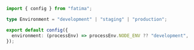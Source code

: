 ```ts
import { config } from "fatima";

type Environment = "development" | "staging" | "production";

export default config({
  environment: (processEnv) => processEnv.NODE_ENV ?? "development",
});
```
